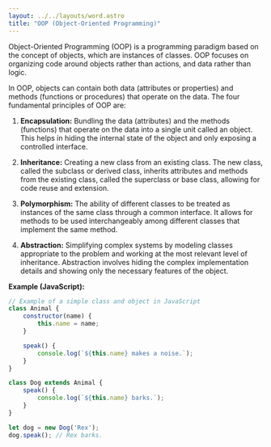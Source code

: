```yaml
---
layout: ../../layouts/word.astro
title: "OOP (Object-Oriented Programming)"
---
```

Object-Oriented Programming (OOP) is a programming paradigm based on the concept of objects, which are instances of classes. OOP focuses on organizing code around objects rather than actions, and data rather than logic. 

In OOP, objects can contain both data (attributes or properties) and methods (functions or procedures) that operate on the data. The four fundamental principles of OOP are:

1. **Encapsulation:** Bundling the data (attributes) and the methods (functions) that operate on the data into a single unit called an object. This helps in hiding the internal state of the object and only exposing a controlled interface.

2. **Inheritance:** Creating a new class from an existing class. The new class, called the subclass or derived class, inherits attributes and methods from the existing class, called the superclass or base class, allowing for code reuse and extension.

3. **Polymorphism:** The ability of different classes to be treated as instances of the same class through a common interface. It allows for methods to be used interchangeably among different classes that implement the same method.

4. **Abstraction:** Simplifying complex systems by modeling classes appropriate to the problem and working at the most relevant level of inheritance. Abstraction involves hiding the complex implementation details and showing only the necessary features of the object.

**Example (JavaScript):**
```javascript
// Example of a simple class and object in JavaScript
class Animal {
    constructor(name) {
        this.name = name;
    }

    speak() {
        console.log(`${this.name} makes a noise.`);
    }
}

class Dog extends Animal {
    speak() {
        console.log(`${this.name} barks.`);
    }
}

let dog = new Dog('Rex');
dog.speak(); // Rex barks.
```